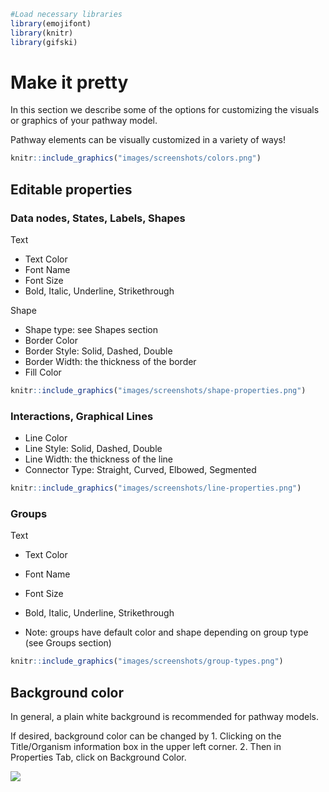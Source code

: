 
```r
#Load necessary libraries
library(emojifont)
library(knitr)
library(gifski)
```

# Make it pretty 

In this section we describe some of the options for customizing the visuals or graphics of your pathway model. 

Pathway elements can be visually customized in a variety of ways!


```r
knitr::include_graphics("images/screenshots/colors.png")
```

## Editable properties


### Data nodes, States, Labels, Shapes
Text

* Text Color
* Font Name
* Font Size
* Bold, Italic, Underline, Strikethrough

Shape 

* Shape type: see Shapes section
* Border Color
* Border Style: Solid, Dashed, Double
* Border Width: the thickness of the border
* Fill Color

```r
knitr::include_graphics("images/screenshots/shape-properties.png")
```

### Interactions, Graphical Lines
* Line Color 
* Line Style: Solid, Dashed, Double
* Line Width: the thickness of the line
* Connector Type: Straight, Curved, Elbowed, Segmented


```r
knitr::include_graphics("images/screenshots/line-properties.png")
```

### Groups 
Text

* Text Color
* Font Name
* Font Size
* Bold, Italic, Underline, Strikethrough

* Note: groups have default color and shape depending on group type (see Groups section)
```r
knitr::include_graphics("images/screenshots/group-types.png")
```

## Background color 

In general, a plain white background is recommended for pathway models. 

If desired, background color can be changed by 
1. Clicking on the Title/Organism information box in the upper left corner. 
2. Then in Properties Tab, click on Background Color.

![](images/gifs/color-background.gif)


